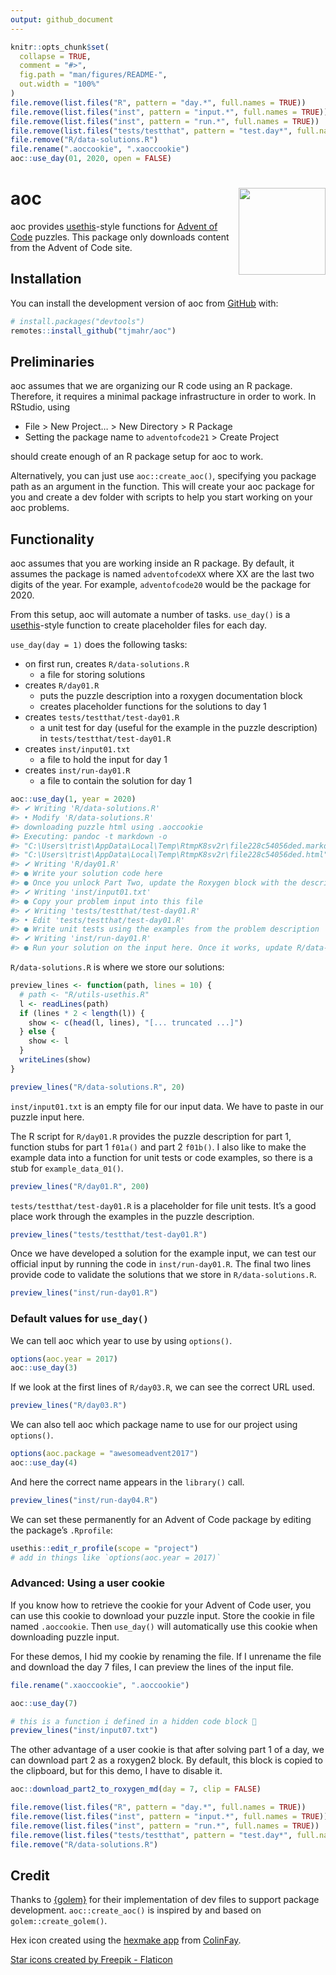 ```yaml
---
output: github_document
---
```


<!-- README.md is generated from README.Rmd. Please edit that file -->

```r
knitr::opts_chunk$set(
  collapse = TRUE,
  comment = "#>",
  fig.path = "man/figures/README-",
  out.width = "100%"
)
file.remove(list.files("R", pattern = "day.*", full.names = TRUE))
file.remove(list.files("inst", pattern = "input.*", full.names = TRUE))
file.remove(list.files("inst", pattern = "run.*", full.names = TRUE))
file.remove(list.files("tests/testthat", pattern = "test.day*", full.names = TRUE))
file.remove("R/data-solutions.R")
file.rename(".aoccookie", ".xaoccookie")
aoc::use_day(01, 2020, open = FALSE)
```

# aoc <img src="man/figures/logo.png" align="right" height="139" />

<!-- badges: start -->
<!-- badges: end -->

aoc provides [usethis](https://usethis.r-lib.org/)-style functions for [Advent
of Code](https://adventofcode.com) puzzles. This package only downloads content
from the Advent of Code site.

## Installation

You can install the development version of aoc from [GitHub](https://github.com/) with:

``` r
# install.packages("devtools")
remotes::install_github("tjmahr/aoc")
```

## Preliminaries

aoc assumes that we are organizing our R code using an R package. Therefore, it
requires a minimal package infrastructure in order to work. In RStudio, using

  - File \> New Project... \> New Directory \> R Package
  - Setting the package name to `adventofcode21` \> Create Project

should create enough of an R package setup for aoc to work.

Alternatively, you can just use `aoc::create_aoc()`, specifying you package 
path as an argument in the function. This will create your aoc package for 
you and create a dev folder with scripts to help you start working on your 
aoc problems.

## Functionality

aoc assumes that you are working inside an R package. By default, it assumes the
package is named `adventofcodeXX` where XX are the last two digits of the year.
For example, `adventofcode20` would be the package for 2020.

From this setup, aoc will automate a number of tasks. `use_day()` is a
[usethis](https://usethis.r-lib.org/)-style function to create placeholder files
for each day.

`use_day(day = 1)` does the following tasks:

  - on first run, creates `R/data-solutions.R`
    - a file for storing solutions
    
  - creates `R/day01.R`
    - puts the puzzle description into a roxygen documentation block
    - creates placeholder functions for the solutions to day 1
    
  - creates `tests/testthat/test-day01.R`
    - a unit test for day (useful for the example in the puzzle
      description) in `tests/testthat/test-day01.R`
      
  - creates `inst/input01.txt`
    - a file to hold the input for day 1
    
  - creates `inst/run-day01.R` 
    - a file to contain the solution for day 1

```r
aoc::use_day(1, year = 2020)
#> ✔ Writing 'R/data-solutions.R'
#> • Modify 'R/data-solutions.R'
#> downloading puzzle html using .aoccookie
#> Executing: pandoc -t markdown -o 
#> "C:\Users\trist\AppData\Local\Temp\RtmpK8sv2r\file228c54056ded.markdown" 
#> "C:\Users\trist\AppData\Local\Temp\RtmpK8sv2r\file228c54056ded.html"
#> ✔ Writing 'R/day01.R'
#> ● Write your solution code here
#> ● Once you unlock Part Two, update the Roxygen block with the description
#> ✔ Writing 'inst/input01.txt'
#> ● Copy your problem input into this file
#> ✔ Writing 'tests/testthat/test-day01.R'
#> • Edit 'tests/testthat/test-day01.R'
#> ● Write unit tests using the examples from the problem description
#> ✔ Writing 'inst/run-day01.R'
#> ● Run your solution on the input here. Once it works, update R/data-solutions.R
```

`R/data-solutions.R` is where we store our solutions:

```r
preview_lines <- function(path, lines = 10) {
  # path <- "R/utils-usethis.R"
  l <- readLines(path)
  if (lines * 2 < length(l)) {
    show <- c(head(l, lines), "[... truncated ...]")
  } else {
    show <- l
  }
  writeLines(show)
}
```


```r
preview_lines("R/data-solutions.R", 20)
```

`inst/input01.txt` is an empty file for our input data. We have to paste in our
puzzle input here.

The R script for `R/day01.R` provides the puzzle description for part 1,
function stubs for part 1 `f01a()` and part 2 `f01b()`. I also like to make the
example data into a function for unit tests or code examples, so there is a stub
for `example_data_01()`.

```r
preview_lines("R/day01.R", 200)
```

`tests/testthat/test-day01.R` is a placeholder for file unit tests. It's a good
place work through the examples in the puzzle description.

```r
preview_lines("tests/testthat/test-day01.R")
```

Once we have developed a solution for the example input, we can test our
official input by running the code in `inst/run-day01.R`. The final two lines
provide code to validate the solutions that we store in `R/data-solutions.R`.

```r
preview_lines("inst/run-day01.R")
```



### Default values for `use_day()`

We can tell aoc which year to use by using `options()`.

```r
options(aoc.year = 2017)
aoc::use_day(3)
```

If we look at the first lines of `R/day03.R`, we can see the correct URL used.

```r
preview_lines("R/day03.R")
```

We can also tell aoc which package name to use for our project using
`options()`.

```r
options(aoc.package = "awesomeadvent2017")
aoc::use_day(4)
```

And here the correct name appears in the `library()` call.

```r
preview_lines("inst/run-day04.R")
```

We can set these permanently for an Advent of Code package by editing the
package's `.Rprofile`:

```r
usethis::edit_r_profile(scope = "project")
# add in things like `options(aoc.year = 2017)`
```

### Advanced: Using a user cookie 

If you know how to retrieve the cookie for your Advent of Code user, you can use
this cookie to download your puzzle input. Store the cookie in file named
`.aoccookie`. Then `use_day()` will automatically use this cookie when
downloading puzzle input.

For these demos, I hid my cookie by renaming the file. If I unrename the file
and download the day 7 files, I can preview the lines of the input file.

```r
file.rename(".xaoccookie", ".aoccookie")

aoc::use_day(7)

# this is a function i defined in a hidden code block 🤫
preview_lines("inst/input07.txt")
```

The other advantage of a user cookie is that after solving part 1 of a day, we
can download part 2 as a roxygen2 block. By default, this block is copied to the 
clipboard, but for this demo, I have to disable it.

```r
aoc::download_part2_to_roxygen_md(day = 7, clip = FALSE)
```


```r
file.remove(list.files("R", pattern = "day.*", full.names = TRUE))
file.remove(list.files("inst", pattern = "input.*", full.names = TRUE))
file.remove(list.files("inst", pattern = "run.*", full.names = TRUE))
file.remove(list.files("tests/testthat", pattern = "test.day*", full.names = TRUE))
file.remove("R/data-solutions.R")
```

## Credit

Thanks to [{golem}](https://github.com/ThinkR-open/golem) for their implementation of dev files to support 
package development. `aoc::create_aoc()` is inspired by and based on `golem::create_golem()`.

Hex icon created using the [hexmake
app](https://connect.thinkr.fr/hexmake/) from
[ColinFay](https://github.com/ColinFay/hexmake).

<a href="https://www.flaticon.com/free-icons/star" title="star icons">Star icons created by Freepik - Flaticon</a>
